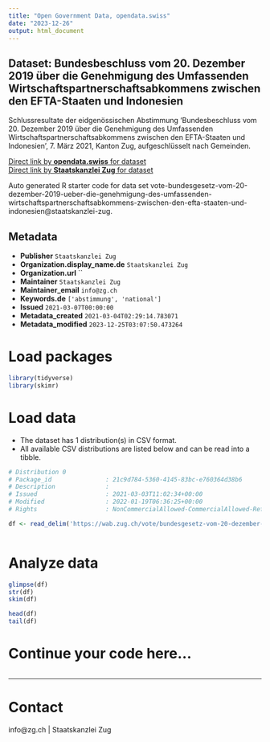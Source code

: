 ```yaml
---
title: "Open Government Data, opendata.swiss"
date: "2023-12-26"
output: html_document
---
```


## Dataset: Bundesbeschluss vom 20. Dezember 2019 über die Genehmigung des Umfassenden Wirtschaftspartnerschaftsabkommens zwischen den EFTA-Staaten und Indonesien

Schlussresultate der eidgenössischen Abstimmung 'Bundesbeschluss vom 20. Dezember 2019 über die Genehmigung des Umfassenden Wirtschaftspartnerschaftsabkommens zwischen den EFTA-Staaten und Indonesien', 7. März 2021, Kanton Zug, aufgeschlüsselt nach Gemeinden.

[Direct link by **opendata.swiss** for dataset](https://opendata.swiss/de/dataset/bundesgesetz-vom-20-dezember-2019-uber-die-genehmigung-des-umfassenden-wirtschaftspartnerschaft)<br>
[Direct link by **Staatskanzlei Zug** for dataset](https://wab.zug.ch/vote/bundesgesetz-vom-20-dezember-2019-ueber-die-genehmigung-des-umfassenden-wirtschaftspartnerschaftsabkommens-zwischen-den-efta-staaten-und-indonesien/data)

Auto generated R starter code for data set vote-bundesgesetz-vom-20-dezember-2019-ueber-die-genehmigung-des-umfassenden-wirtschaftspartnerschaftsabkommens-zwischen-den-efta-staaten-und-indonesien@staatskanzlei-zug.

## Metadata

- **Publisher** `Staatskanzlei Zug`
- **Organization.display_name.de** `Staatskanzlei Zug`
- **Organization.url** ``
- **Maintainer** `Staatskanzlei Zug`
- **Maintainer_email** `info@zg.ch`
- **Keywords.de** `['abstimmung', 'national']`
- **Issued** `2021-03-07T00:00:00`
- **Metadata_created** `2021-03-04T02:29:14.783071`
- **Metadata_modified** `2023-12-25T03:07:50.473264`


# Load packages

```r

library(tidyverse)
library(skimr)

```

# Load data

-   The dataset has 1 distribution(s) in CSV format.
-   All available CSV distributions are listed below and can be read into a tibble.

```r

# Distribution 0
# Package_id               : 21c9d784-5360-4145-83bc-e760364d38b6
# Description              : 
# Issued                   : 2021-03-03T11:02:34+00:00
# Modified                 : 2022-01-19T06:36:25+00:00
# Rights                   : NonCommercialAllowed-CommercialAllowed-ReferenceRequired

df <- read_delim('https://wab.zug.ch/vote/bundesgesetz-vom-20-dezember-2019-ueber-die-genehmigung-des-umfassenden-wirtschaftspartnerschaftsabkommens-zwischen-den-efta-staaten-und-indonesien/data-csv')



```

# Analyze data

```r

glimpse(df)
str(df)
skim(df)

head(df)
tail(df)

```

# Continue your code here...

```r

```

------------------------------------------------------------------------

# Contact

info@zg.ch | Staatskanzlei Zug
